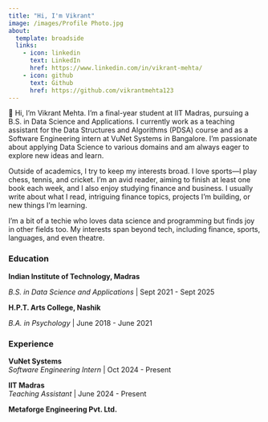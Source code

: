 ```yaml
---
title: "Hi, I'm Vikrant"
image: /images/Profile Photo.jpg
about:
  template: broadside
  links:
    - icon: linkedin
      text: LinkedIn
      href: https://www.linkedin.com/in/vikrant-mehta/
    - icon: github
      text: Github
      href: https://github.com/vikrantmehta123
---
```


:::{#hero-layout}

👋 Hi, I’m Vikrant Mehta. I’m a final-year student at IIT Madras, pursuing a B.S. in Data Science and Applications. I currently work as a teaching assistant for the Data Structures and Algorithms (PDSA) course and as a Software Engineering intern at VuNet Systems in Bangalore. I'm passionate about applying Data Science to various domains and am always eager to explore new ideas and learn.

Outside of academics, I try to keep my interests broad. I love sports—I play chess, tennis, and cricket. I’m an avid reader, aiming to finish at least one book each week, and I also enjoy studying finance and business. I usually write about what I read, intriguing finance topics, projects I'm building, or new things I’m learning.

I’m a bit of a techie who loves data science and programming but finds joy in other fields too. My interests span beyond tech, including finance, sports, languages, and even theatre.

### Education

**Indian Institute of Technology, Madras**  

*B.S. in Data Science and Applications* | Sept 2021 - Sept 2025

**H.P.T. Arts College, Nashik** 

*B.A. in Psychology* | June 2018 - June 2021  

### Experience

**VuNet Systems**  
*Software Engineering Intern* | Oct 2024 - Present  

**IIT Madras**  
*Teaching Assistant* | June 2024 - Present  

**Metaforge Engineering Pvt. Ltd.**  
:::
